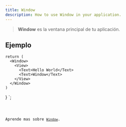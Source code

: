 ```yaml
---
title: Window
description: How to use Window in your application.
---
```



> **Window** es la ventana principal de tu aplicación.

## Ejemplo


    return (
      <Window>
        <View>
          <Text>Hello World</Text>
          <Text>Window</Text>
        </View>
      </Window>    
    )
}
`;

<Code code={mainWindowExample} title="mainWindowExample.tsx" lang='tsx' />

Aprende mas sobre [`Window`](https://vixen-js.github.io/docs/build-application-vanilla/Layout-Components/QWindow).